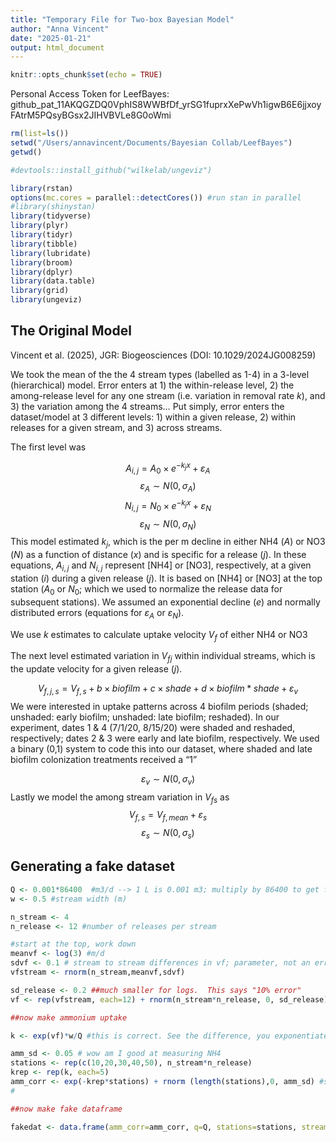 ```yaml
---
title: "Temporary File for Two-box Bayesian Model"
author: "Anna Vincent"
date: "2025-01-21"
output: html_document
---
```


```r
knitr::opts_chunk$set(echo = TRUE)
```

Personal Access Token for LeefBayes: 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

```r

rm(list=ls())
setwd("/Users/annavincent/Documents/Bayesian Collab/LeefBayes")
getwd()

#devtools::install_github("wilkelab/ungeviz")

library(rstan)
options(mc.cores = parallel::detectCores()) #run stan in parallel
#library(shinystan)
library(tidyverse)
library(plyr)
library(tidyr)
library(tibble)
library(lubridate)
library(broom)
library(dplyr)
library(data.table)
library(grid)
library(ungeviz)

```

## The Original Model
Vincent et al. (2025), JGR: Biogeosciences (DOI: 10.1029/2024JG008259)

We took the mean of the the 4 stream types (labelled as 1-4) in a 3-level (hierarchical) model. Error enters at 1) the within-release level, 2) the among-release level for any one stream (i.e. variation in removal rate $k$), and 3) the variation among the 4 streams... Put simply, error enters the dataset/model at 3 different levels: 1) within a given release, 2) within releases for a given stream, and 3) across streams.

The first level was
 
$$A_{i,j} = A_0 \times e^{-k_j x} + \varepsilon_A$$
$$\varepsilon_A \sim N(0,\sigma_A)$$
$$N_{i,j} = N_0 \times e^{-k_j x} + \varepsilon_N$$
$$\varepsilon_N \sim N(0,\sigma_N)$$
This model estimated $k_j$, which is the per m decline in either NH4 ($A$) or NO3 ($N$) as a function of distance ($x$) and is specific for a release ($j$). In these equations, $A_{i,j}$ and $N_{i,j}$ represent [NH4] or [NO3], respectively, at a given station ($i$) during a given release ($j$). It is based on [NH4] or [NO3] at the top station ($A_0$ or $N_0$; which we used to normalize the release data for subsequent stations). We assumed an exponential decline ($e$) and normally distributed errors (equations for $\varepsilon_A$ or $\varepsilon_N$).

We use $k$ estimates to calculate uptake velocity $V_f$ of either NH4 or NO3

The next level estimated variation in $V_{fj}$ within individual streams, which is the update velocity for a given release ($j$).

$$V_{f,j,s}= V_{f,s} + b \times biofilm + c \times shade + d \times biofilm*shade + \varepsilon_v$$
We were interested in uptake patterns across 4 biofilm periods (shaded; unshaded: early biofilm; unshaded: late biofilm; reshaded). In our experiment, dates 1 & 4 (7/1/20, 8/15/20) were shaded and reshaded, respectively; dates 2 & 3 were early and late biofilm, respectively. We used a binary (0,1) system to code this into our dataset, where shaded and late biofilm colonization treatments received a "1" 

$$ \varepsilon_v \sim N(0,\sigma_v)$$
Lastly we model the among stream variation in $V_{fs}$ as
$$V_{f,s}= V_{f, mean} + \varepsilon_s$$
$$ \varepsilon_s \sim N(0,\sigma_s)$$


## Generating a fake dataset

```r

Q <- 0.001*86400  #m3/d --> 1 L is 0.001 m3; multiply by 86400 to get from seconds (L/s) to days (m3/d)
w <- 0.5 #stream width (m)

n_stream <- 4
n_release <- 12 #number of releases per stream

#start at the top, work down
meanvf <- log(3) #m/d
sdvf <- 0.1 # stream to stream differences in vf; parameter, not an error.  Note that log std is very different than sd.  It is like fraction erro, and scale independent
vfstream <- rnorm(n_stream,meanvf,sdvf)

sd_release <- 0.2 ##much smaller for logs.  This says "10% error"
vf <- rep(vfstream, each=12) + rnorm(n_stream*n_release, 0, sd_release) #now make vf for each release

##now make ammonium uptake

k <- exp(vf)*w/Q #this is correct. See the difference, you exponentiated w and q too in k<- exp(w/(vf*Q)).  I also screwed the algebra before, so this is better

amm_sd <- 0.05 # wow am I good at measuring NH4
stations <- rep(c(10,20,30,40,50), n_stream*n_release)
krep <- rep(k, each=5)
amm_corr <- exp(-krep*stations) + rnorm (length(stations),0, amm_sd) #simulated [NH4] at each station
#

##now make fake dataframe

fakedat <- data.frame(amm_corr=amm_corr, q=Q, stations=stations, stream=rep(1:4,each=60), release=rep(rep(1:12, each=5),4), group=rep(1:48, each=5))

```
